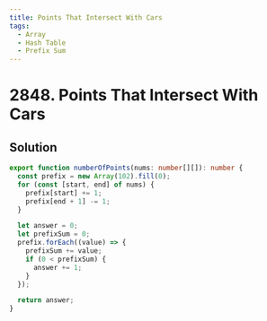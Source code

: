 ```yaml
---
title: Points That Intersect With Cars
tags:
  - Array
  - Hash Table
  - Prefix Sum
---
```


# 2848. Points That Intersect With Cars

<Badges>
  <LevelBadge level="easy" />
  <TopicBadge name="Array" slug="array" />
  <TopicBadge name="Hash Table" slug="hash-table" />
  <TopicBadge name="Prefix Sum" slug="prefix-sum" />
</Badges>

## Solution

```typescript filename="solution.ts" copy
export function numberOfPoints(nums: number[][]): number {
  const prefix = new Array(102).fill(0);
  for (const [start, end] of nums) {
    prefix[start] += 1;
    prefix[end + 1] -= 1;
  }

  let answer = 0;
  let prefixSum = 0;
  prefix.forEach((value) => {
    prefixSum += value;
    if (0 < prefixSum) {
      answer += 1;
    }
  });

  return answer;
}
```

<ProblemLink
  codingSite="leetcode"
  href="https://leetcode.com/problems/points-that-intersect-with-cars"
  title="Points That Intersect With Cars"
/>

